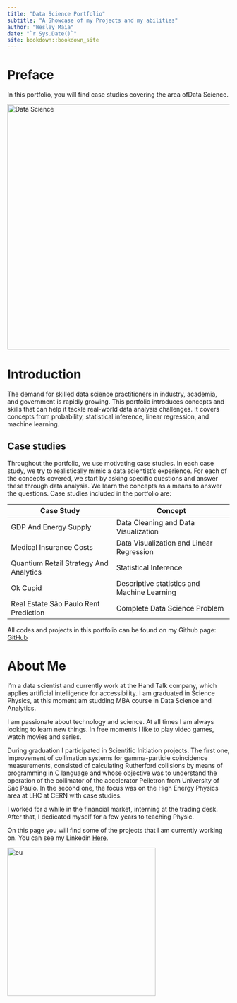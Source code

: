 ```yaml
---
title: "Data Science Portfolio"
subtitle: "A Showcase of my Projects and my abilities"
author: "Wesley Maia"
date: "`r Sys.Date()`"
site: bookdown::bookdown_site
---
```


# Preface {.unnumbered}

In this portfolio, you will find case studies covering the area of ​​Data Science.

![](images/Data-Science-Project-Life-Cycle-Data-Science-Project-Edureka1-1.png "Data Science"){width="556"}

# Introduction {.unnumbered}

The demand for skilled data science practitioners in industry, academia, and government is rapidly growing. This portfolio introduces concepts and skills that can help it tackle real-world data analysis challenges. It covers concepts from probability, statistical inference, linear regression, and machine learning.

## Case studies {.unnumbered}

Throughout the portfolio, we use motivating case studies. In each case study, we try to realistically mimic a data scientist's experience. For each of the concepts covered, we start by asking specific questions and answer these through data analysis. We learn the concepts as a means to answer the questions. Case studies included in the portfolio are:

| **Case Study**                         | **Concept**                                 |
|----------------------------------------|---------------------------------------------|
| GDP And Energy Supply                  | Data Cleaning and Data Visualization        |
| Medical Insurance Costs                | Data Visualization and Linear Regression    |
| Quantium Retail Strategy And Analytics | Statistical Inference                       |
| Ok Cupid                               | Descriptive statistics and Machine Learning |
| Real Estate São Paulo Rent Prediction  | Complete Data Science Problem               |

All codes and projects in this portfolio can be found on my Github page: [GitHub](https://github.com/WMaia9)

# About Me {#author .unnumbered}

I'm a data scientist and currently work at the Hand Talk company, which applies artificial intelligence for accessibility. I am graduated in Science Physics, at this moment am studding MBA course in Data Science and Analytics.

I am passionate about technology and science. At all times I am always looking to learn new things. In free moments I like to play video games, watch movies and series.

During graduation I participated in Scientific Initiation projects. The first one, Improvement of collimation systems for gamma-particle coincidence measurements, consisted of calculating Rutherford collisions by means of programming in C language and whose objective was to understand the operation of the collimator of the accelerator Pelletron from University of São Paulo. In the second one, the focus was on the High Energy Physics area at LHC at CERN with case studies.

I worked for a while in the financial market, interning at the trading desk. After that, I dedicated myself for a few years to teaching Physic.

On this page you will find some of the projects that I am currently working on. You can see my Linkedin [Here](https://www.linkedin.com/in/wesley-maia-62009612a/).\

![](images/eu2.png "eu"){width="336"}
